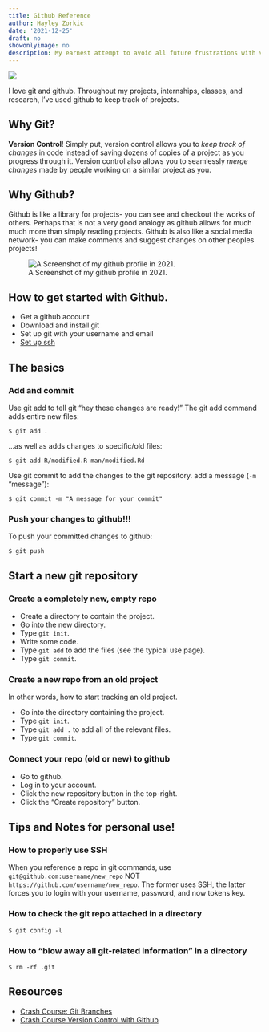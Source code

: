 ```yaml
---
title: Github Reference
author: Hayley Zorkic
date: '2021-12-25'
draft: no
showonlyimage: no
description: My earnest attempt to avoid all future frustrations with version control.
---
```

![](/img/portfolio/git_octopus.jpeg)

I love git and github. Throughout my projects, internships, classes, and research, I've used github to keep track of projects. 

## Why Git?
**Version Control**! Simply put, version control allows you to *keep track of changes* in code instead of saving dozens of copies of a project as you progress through it. Version control also allows you to seamlessly *merge changes* made by people working on a similar project as you. 

## Why Github?
Github is like a library for projects- you can see and checkout the works of others. Perhaps that is not a very good analogy as github allows for much much more than simply reading projects. Github is also like a social media network- you can make comments and suggest changes on other peoples projects!

![A Screenshot of my github profile in 2021.](/img/portfolio/github_screenshot.png)

## How to get started with Github.
- Get a github account
- Download and install git
- Set up git with your username and email
- [Set up ssh](https://docs.github.com/en/authentication/connecting-to-github-with-ssh)

## The basics
### Add and commit
Use git add to tell git "hey these changes are ready!"
The git add command adds entire new files:
```{} 
$ git add .
```
 ...as well as adds changes to specific/old files:  
```{} 
$ git add R/modified.R man/modified.Rd 
```

Use git commit to add the changes to the git repository. add a message (`-m` "message"):
```{} 
$ git commit -m "A message for your commit"
```

### Push your changes to github!!!
To push your committed changes to github:
```{} 
$ git push
```

## Start a new git repository
### Create a completely new, empty repo
- Create a directory to contain the project.
- Go into the new directory.
- Type `git init`.
- Write some code.
- Type `git add` to add the files (see the typical use page).
- Type `git commit`.

### Create a new repo from an old project
In other words, how to start tracking an old project. 

- Go into the directory containing the project.
- Type `git init`.
- Type `git add .` to add all of the relevant files.
- Type `git commit`.

### Connect your repo (old or new) to github
- Go to github.
- Log in to your account.
- Click the new repository button in the top-right. 
- Click the “Create repository” button.



## Tips and Notes for personal use!
### How to properly use SSH
When you reference a repo in git commands, use `git@github.com:username/new_repo` NOT `https://github.com/username/new_repo`. The former uses SSH, the latter forces you to login with your username, password, and now tokens key. 

### How to check the git repo attached in a directory
```{}
$ git config -l
```

### How to "blow away all git-related information" in a directory
```{}
$ rm -rf .git
```

## Resources
- [Crash Course: Git Branches](https://coderefinery.github.io/git-intro/06-branches/)
- [Crash Course Version Control with Github](https://coderefinery.github.io/git-intro/)










